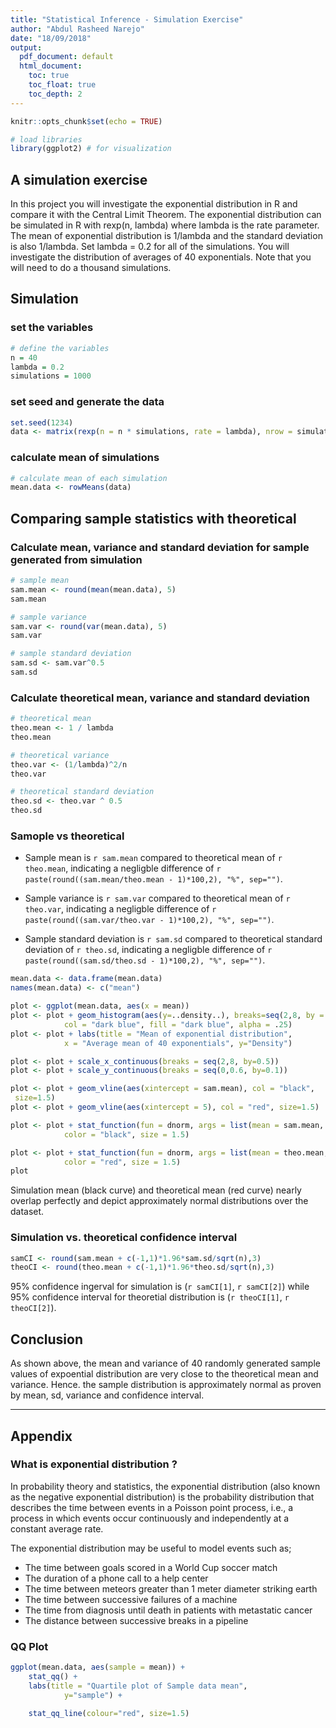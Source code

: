 ```yaml
---
title: "Statistical Inference - Simulation Exercise"
author: "Abdul Rasheed Narejo"
date: "18/09/2018"
output:
  pdf_document: default
  html_document:
    toc: true
    toc_float: true
    toc_depth: 2
---
```


```r
knitr::opts_chunk$set(echo = TRUE)
```

```r
# load libraries
library(ggplot2) # for visualization
```

## A simulation exercise  
In this project you will investigate the exponential distribution in R and compare it with the Central Limit Theorem. The exponential distribution can be simulated in R with rexp(n, lambda) where lambda is the rate parameter. The mean of exponential distribution is 1/lambda and the standard deviation is also 1/lambda. Set lambda = 0.2 for all of the simulations. You will investigate the distribution of averages of 40 exponentials. Note that you will need to do a thousand simulations.

## Simulation

### set the variables
```r
# define the variables
n = 40
lambda = 0.2
simulations = 1000
```

### set seed and generate the data
```r
set.seed(1234)
data <- matrix(rexp(n = n * simulations, rate = lambda), nrow = simulations)
```

### calculate mean of simulations
```r
# calculate mean of each simulation
mean.data <- rowMeans(data)
```

## Comparing sample statistics with theoretical

### Calculate mean, variance and standard deviation for sample generated from simulation
```r
# sample mean
sam.mean <- round(mean(mean.data), 5)
sam.mean

# sample variance
sam.var <- round(var(mean.data), 5)
sam.var

# sample standard deviation
sam.sd <- sam.var^0.5
sam.sd
```

### Calculate theoretical mean, variance and standard deviation
```r
# theoretical mean
theo.mean <- 1 / lambda
theo.mean

# theoretical variance
theo.var <- (1/lambda)^2/n
theo.var

# theoretical standard deviation
theo.sd <- theo.var ^ 0.5
theo.sd
```

### Samople vs theoretical
* Sample mean is `r sam.mean` compared to theoretical mean of `r theo.mean`, indicating a negligble difference of `r paste(round((sam.mean/theo.mean - 1)*100,2), "%", sep="")`.

* Sample variance is `r sam.var` compared to theoretical mean of `r theo.var`, indicating a negligble difference of `r paste(round((sam.var/theo.var - 1)*100,2), "%", sep="")`.

* Sample standard deviation is `r sam.sd` compared to theoretical standard deviation of `r theo.sd`, indicating a negligble difference of `r paste(round((sam.sd/theo.sd - 1)*100,2), "%", sep="")`.  


```r
mean.data <- data.frame(mean.data)
names(mean.data) <- c("mean")

plot <- ggplot(mean.data, aes(x = mean))
plot <- plot + geom_histogram(aes(y=..density..), breaks=seq(2,8, by = .1),
            col = "dark blue", fill = "dark blue", alpha = .25)
plot <- plot + labs(title = "Mean of exponential distribution",
            x = "Average mean of 40 exponentials", y="Density")

plot <- plot + scale_x_continuous(breaks = seq(2,8, by=0.5))
plot <- plot + scale_y_continuous(breaks = seq(0,0.6, by=0.1))

plot <- plot + geom_vline(aes(xintercept = sam.mean), col = "black",
 size=1.5)
plot <- plot + geom_vline(aes(xintercept = 5), col = "red", size=1.5)

plot <- plot + stat_function(fun = dnorm, args = list(mean = sam.mean, sd = sam.sd), 
            color = "black", size = 1.5)

plot <- plot + stat_function(fun = dnorm, args = list(mean = theo.mean, sd = theo.sd), 
            color = "red", size = 1.5)
plot
```

Simulation mean (black curve) and theoretical mean (red curve) nearly overlap perfectly and depict approximately normal distributions over the dataset.

### Simulation vs. theoretical confidence interval
```r
samCI <- round(sam.mean + c(-1,1)*1.96*sam.sd/sqrt(n),3)
theoCI <- round(theo.mean + c(-1,1)*1.96*theo.sd/sqrt(n),3)
```
95% confidence ingerval for simulation is (`r samCI[1]`, `r samCI[2]`) while 95% confidence interval for theoretial distribution is (`r theoCI[1]`, `r theoCI[2]`).  

## Conclusion
As shown above, the mean and variance of 40 randomly generated sample values of expoential distribution are very close to the theoretical mean and variance. Hence. the sample distribution is approximately normal as proven by mean, sd, variance and confidence interval.

----
\newpage
## Appendix

### What is exponential distribution ?
In probability theory and statistics, the exponential distribution (also known as the negative exponential distribution) is the probability distribution that describes the time between events in a Poisson point process, i.e., a process in which events occur continuously and independently at a constant average rate.

The exponential distribution may be useful to model events such as;

* The time between goals scored in a World Cup soccer match
* The duration of a phone call to a help center
* The time between meteors greater than 1 meter diameter striking earth
* The time between successive failures of a machine
* The time from diagnosis until death in patients with metastatic cancer
* The distance between successive breaks in a pipeline

### QQ Plot
```r
ggplot(mean.data, aes(sample = mean)) + 
    stat_qq() + 
    labs(title = "Quartile plot of Sample data mean",
            y="sample") +

    stat_qq_line(colour="red", size=1.5)
```
